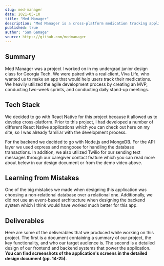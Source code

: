 ```yaml
---
slug: med-manager
date: 2021-05-10
title: "Med Manager"
description: "Med Manager is a cross-platform medication tracking application which makes managing your medications easy. This project was for my junior design capstone project at Georgia Tech where I worked with four other talented engineers using agile development."
published: true
author: "Sam Gamage"
source: https://github.com/medmanager
---
```




<YouTube videoId="JL7ul7YgwJI" />

## Summary

Med Manager was a project I worked on in my undergrad junior design class for Georgia Tech. We were paired with a real client, Viva Life, who wanted us to make an app that would help users track their medications. We heavily utilized the agile development process by creating an MVP, conducting two-week sprints, and conducting daily stand-up meetings.

## Tech Stack

We decided to go with React Native for this project because it allowed us to develop cross-platform. Prior to this project, I had developed a number of different React Native applications which you can check out here on my site, so I was already familiar with the development process.

For the backend we decided to go with Node.js and MongoDB. For the API layer we used express and mongoose for handling the database transactions. In addition, we also utilized Twilio for our sending text messages through our caregiver contact feature which you can read more about below in our design document or from the demo video above.

## Learning from Mistakes

One of the big mistakes we made when designing this application was choosing a non-relational database over a relational one. Additionally, we did not use an event-based architecture when designing the backend system which I think would have worked much better for this app.

## Deliverables

Here are some of the deliverables that we produced while working on this project. The first is a document containing a summary of our project, the key functionality, and who our target audience is. The second is a detailed design of our frontend and backend systems that power the application. **You can find screenshots of the application's screens in the detailed design document (pp. 14-25).**

<VerticalList>
  <PDFViewer src="/assets/medmanager/collateral.pdf" />
  <PDFViewer src="/assets/medmanager/detailed-design.pdf" />
</VerticalList>
